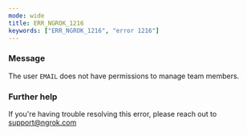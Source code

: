 ```yaml
---
mode: wide
title: ERR_NGROK_1216
keywords: ["ERR_NGROK_1216", "error 1216"]
---
```


### Message

The user `EMAIL` does not have permissions to manage team members.

### Further help

If you're having trouble resolving this error, please reach out to [support@ngrok.com](mailto:support@ngrok.com?subject=Help%20with%20ERR_NGROK_1216)
